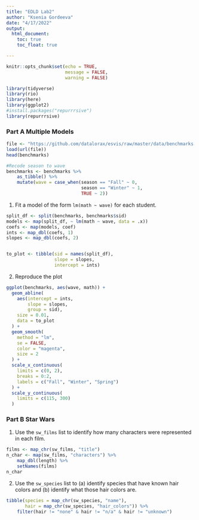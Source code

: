 ```yaml
---
title: "EDLD Lab2"
author: "Ksenia Gordeeva"
date: "4/17/2022"
output:
  html_document:
    toc: true
    toc_float: true

---
```

```r
knitr::opts_chunk$set(echo = TRUE,
                      message = FALSE,
                      warning = FALSE)

library(tidyverse)
library(rio)
library(here)
library(ggplot2)
#install.packages("repurrrsive")
library(repurrrsive)
```

### Part A Multiple Models

```r
file <- "https://github.com/datalorax/esvis/raw/master/data/benchmarks.rda"
load(url(file))
head(benchmarks)
```

```r
#Recode season to wave
benchmarks <- benchmarks %>%
	as_tibble() %>%
	mutate(wave = case_when(season == "Fall" ~ 0,
	                        season == "Winter" ~ 1,
	                        TRUE ~ 2))
```

1. Fit a model of the form `lm(math ~ wave)` for each student.


```r
split_df <- split(benchmarks, benchmarks$sid) 
models <- map(split_df, ~ lm(math ~ wave, data = .x))
coefs <- map(models, coef) 
ints <- map_dbl(coefs, 1)
slopes <- map_dbl(coefs, 2)


to_plot <- tibble(sid = names(split_df),
                  slope = slopes,
                  intercept = ints)
```

2. Reproduce the plot

```r
ggplot(benchmarks, aes(wave, math)) +
  geom_abline(
    aes(intercept = ints, 
        slope = slopes, 
        group = sid), 
    size = 0.01, 
    data = to_plot
  ) +
  geom_smooth(
    method = "lm",
    se = FALSE,
    color = "magenta",
    size = 2
  ) +
  scale_x_continuous(
    limits = c(0, 2),
    breaks = 0:2,
    labels = c("Fall", "Winter", "Spring")
  ) +
  scale_y_continuous(
    limits = c(115, 300)
  )
```

### Part B Star Wars 

1. Use the `sw_films` list to identify how many characters were represented in each film.
```r
films <- map_chr(sw_films, "title")
n_char <- map(sw_films, "characters") %>%
	map_dbl(length) %>%
	setNames(films)
n_char
```
2. Use the `sw_species` list to (a) identify species that have known hair colors and (b) identify what those hair colors are.
```r
tibble(species = map_chr(sw_species, "name"),
       hair = map_chr(sw_species, "hair_colors")) %>%
	filter(hair != "none" & hair != "n/a" & hair != "unknown")
```